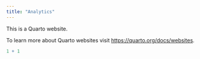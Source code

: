 ```yaml
---
title: "Analytics"
---
```


This is a Quarto website.

To learn more about Quarto websites visit <https://quarto.org/docs/websites>.

```r
1 + 1
```
